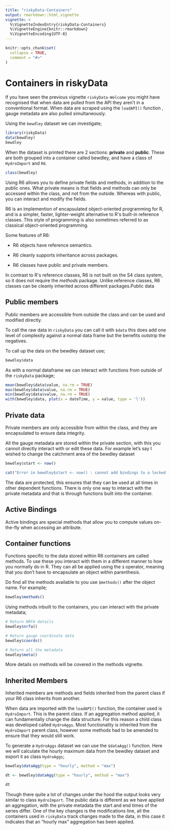 ```yaml
---
title: "riskyData-Containers"
output: rmarkdown::html_vignette
vignette: >
  %\VignetteIndexEntry{riskyData-Containers}
  %\VignetteEngine{knitr::rmarkdown}
  %\VignetteEncoding{UTF-8}
---
```


```r
knitr::opts_chunk$set(
  collapse = TRUE,
  comment = "#>"
)
```

# Containers in riskyData

If you have seen the previous vignette `riskyData-Welcome` you might have recognised that when data are pulled from the API they aren't in a conventional format. When data are scraped using the `loadAPI()` function , gauge metadata are also pulled simultaneously.

Using the `bewdley` dataset we can investigate;

```r
library(riskyData)
data(bewdley)
bewdley
```

When the dataset is printed there are 2 sections: **private** and **public**. These are both grouped into a container called bewdley, and have a class of `HydroImport` and `R6`.

```r
class(bewdley)
```

Using R6 allows you to define private fields and methods, in addition to the public ones. What private means is that fields and methods can only be accessed within the class, and not from the outside. Whereas with public, you can interact and modify the fields.

R6 is an implemention of encapsulated object-oriented programming for R, and is a simpler, faster, lighter-weight alternative to R\'s built-in reference classes. This style of programming is also sometimes referred to as classical object-oriented programming.

Some features of R6:

-   R6 objects have reference semantics.

-   R6 cleanly supports inheritance across packages.

-   R6 classes have public and private members.

In contrast to R\'s reference classes, R6 is not built on the S4 class system, so it does not require the *methods* package. Unlike reference classes, R6 classes can be cleanly inherited across different packages.Public data

## Public members

Public members are accessible from outside the class and can be used and modified directly.

To call the raw data in `riskyData` you can call it with `$data` this does add one level of complexity against a normal data frame but the benefits outstrip the negatives.

To call up the data on the bewdley dataset use;

```r
bewdley$data
```

As with a normal dataframe we can interact with functions from outside of the `riskyData` package;

```r
mean(bewdley$data$value, na.rm = TRUE)
max(bewdley$data$value, na.rm = TRUE)
min(bewdley$data$value, na.rm = TRUE)
with(bewdley$data, plot(x = dateTime, y = value, type = 'l'))
```

## Private data

Private members are only accessible from within the class, and they are encapsulated to ensure data integrity.

All the gauge metadata are stored within the private section, with this you cannot directly interact with or edit these data. For example let's say I wished to change the catchment area of the bewdley dataset

```r
bewdley$start <- now()
```

```r
cat("Error in bewdley$start <- now() : cannot add bindings to a locked environment\n")
```

The data are protected, this ensures that they can be used at all times in other dependent functions. There is only one way to interact with the private metadata and that is through functions built into the container.

## Active Bindings

Active bindings are special methods that allow you to compute values on-the-fly when accessing an attribute.

## Container functions

Functions specific to the data stored within R6 containers are called methods. To use these you interact with them in a different manner to how you normally do in R. They can all be applied using the `$` operator, meaning that you don't have to encapsulate an object within parenthesis.

Do find all the methods available to you use `$methods()` after the object name. For example;

```r
bewdley$methods()
```

Using methods inbuilt to the containers, you can interact with the private metadata;

```r
# Return NRFA details
bewdley$nrfa()

# Return gauge coordinate data
bewdley$coords()

# Return all the metadata
bewdley$meta()
```

More details on methods will be covered in the methods vignette.

## Inherited Members

Inherited members are methods and fields inherited from the parent class if your R6 class inherits from another.

When data are imported with the `loadAPI()` function, the container used is `HydroImport`. This is the parent class. If an aggregation method applied, it can fundamentally change the data structure. For this reason a child class was developed called `HydroAggs`. Most functionality is inherited from the `HydroImport` parent class, however some methods had to be amended to ensure that they would still work.

To generate a `HydroAggs` dataset we can use the `$dataAgg()` function. Here we will calculate the hourly maximum data from the bewdley dataset and export it as class `HydroAggs`;

```r
bewdley$dataAgg(type = "hourly", method = "max")
```

```r
dt <- bewdley$dataAgg(type = "hourly", method = "max")
```

```r
dt
```

Though there quite a lot of changes under the hood the output looks very similar to class `HydroImport`. The public data is different as we have applied an aggregation, with the private metadata the start and end times of the series differ. One of the key changes is the modifications line, all the containers used in `riskyData` track changes made to the data, in this case it indicates that an "hourly max" aggregation has been applied.
